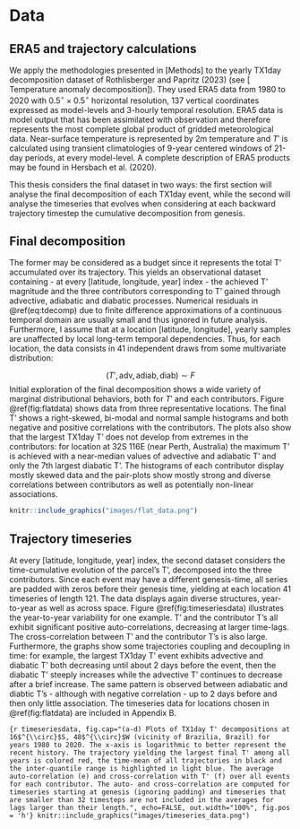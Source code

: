 # Data

## ERA5 and trajectory calculations

We apply the methodologies presented in [Methods] to the yearly TX1day decomposition dataset of Rothlisberger and Papritz (2023) (see [ Temperature anomaly decomposition]). They used ERA5 data  from 1980 to 2020 with $0.5^{\circ} \times 0.5^{\circ}$ horizontal resolution, 137 vertical coordinates expressed as model-levels and 3-hourly temporal resolution. ERA5 data is model output that has been assimilated with observation and therefore represents the most complete global product of gridded meteorological data. Near-surface temperature is represented by 2m temperature and $T'$ is calculated using transient climatologies of 9-year centered windows of 21-day periods, at every model-level. A complete description of ERA5 products may be found in Hersbach et al. (2020). 

This thesis considers the final dataset in two ways: the first section will analyse the final decomposition of each TX1day event, while the second will analyse the timeseries that evolves when considering at each backward trajectory timestep the cumulative decomposition from genesis.

## Final decomposition 

The former may be considered as a budget since it represents the total T' accumulated over its trajectory. This yields an observational dataset containing - at every [latitude, longitude, year] index - the achieved T' magnitude and the three contributors corresponding to T' gained through advective, adiabatic and diabatic processes. Numerical residuals in \@ref(eq:tdecomp) due to finite difference approximations of a continuous temporal domain are usually small and thus ignored in future analysis. Furthermore, I assume that at a location [latitude, longitude], yearly samples are unaffected by local long-term temporal dependencies. Thus, for each location, the data consists in 41 independent draws from some multivariate distribution:

$$(T',\text{adv},\text{adiab},\text{diab}) \sim F $$
Initial exploration of the final decomposition shows a wide variety of marginal distributional behaviors, both for $T'$ and each contributors. Figure @ref(fig:flatdata) shows data from three representative locations. The final T' shows a right-skewed, bi-modal and normal sample histograms and both negative and positive correlations with the contributors. The plots also show that the largest TX1day T' does not develop from extremes in the contributors: for location at 32S 116E (near Perth, Australia) the maximum T' is achieved with a near-median values of advective and adiabatic T' and only the 7th largest diabatic T'. The histograms of each contributor display mostly skewed data and the pair-plots show mostly strong and diverse correlations between contributors as well as potentially non-linear associations. 

```r
knitr::include_graphics("images/flat_data.png")
```

## Trajectory timeseries

At every [latitude, longitude, year] index, the second dataset considers the time-cumulative evolution of the parcel's T', decomposed into the three contributors. Since each event may have a different genesis-time, all series are padded with zeros before their genesis time, yielding at each location 41 timeseries of length 121. The data displays again diverse structures, year-to-year as well as across space. Figure \@ref(fig:timeseriesdata) illustrates the year-to-year variability for one example. T' and the contributor T's all exhibit significant positive auto-correlations, decreasing at larger time-lags. The cross-correlation between T' and the contributor T's is also large. Furthermore, the graphs show some trajectories coupling and decoupling in time: for example, the largest TX1day T' event exhibits advective and diabatic T' both decreasing until about 2 days before the event, then the diabatic T' steeply increases while the advective T' continues to decrease after a brief increase. The same pattern is observed between adiabatic and diabtic T's - although with negative correlation - up to 2 days before and then only little association. The timeseries data for locations chosen in @ref(fig:flatdata) are included in Appendix B. 

```{r timeseriesdata, fig.cap="(a-d) Plots of TX1day T' decompositions at 16$^{\\circ}$S, 48$^{\\circ}$W (vicinity of Brazilia, Brazil) for years 1980 to 2020. The x-axis is logarithmic to better represent the recent history. The trajectory yielding the largest final T' among all years is colored red, the time-mean of all trajectories in black and the inter-quantile range is highlighted in light blue. The average auto-correlation (e) and cross-correlation with T' (f) over all events for each contributor. The auto- and cross-correlation are computed for timeseries starting at genesis (ignoring padding) and timeseries that are smaller than 32 timesteps are not included in the averages for lags larger than their length.", echo=FALSE, out.width="100%", fig.pos = 'h'}
knitr::include_graphics("images/timeseries_data.png")
```